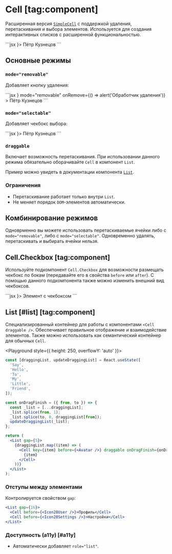 <Overview>

# Cell [tag:component]

Расширенная версия [`SimpleCell`](/components/simple-cell) с поддержкой удаления, перетаскивания и выбора элементов.
Используется для создания интерактивных списков с расширенной функциональностью.

</Overview>

<Playground>
  ```jsx
  <Cell mode="selectable" before={<Avatar />}>
    Пётр Кузнецов
  </Cell>
  ```
</Playground>

## Основные режимы

### `mode="removable"`

Добавляет кнопку удаления:

<Playground>
  ```jsx
  <Cell
    mode="selectable"
    before={<Avatar />}
    mode="removable"
    onRemove={() => alert('Обработчик удаления')}
  >
    Пётр Кузнецов
  </Cell>
  ```
</Playground>

### `mode="selectable"`

Добавляет чекбокс выбора:

<Playground>
  ```jsx
  <Cell mode="selectable" before={<Avatar />}>
    Пётр Кузнецов
  </Cell>
  ```
</Playground>

### `draggable`

Включает возможность перетаскивания. При использовании данного режима обязательно
оборачивайте `Cell` в компонент `List`.

Пример можно увидеть в документации компонента [`List`](#list).

### Ограничения

- Перетаскивание работает только внутри `List`.
- Не меняет порядок `DOM`-элементов автоматически.

## Комбинирование режимов

Одноврменно вы можете использовать перетаскиваемые ячейки либо с `mode="removable"`, либо с `mode="selectable"`.
Одновременно удалять, перетаскивать и выбирать ячейки нельзя.

## Cell.Checkbox [tag:component]

Используйте подкомпонент `Cell.Checkbox` для возможности размещать чекбокс по бокам
(передавайте его в свойства `before` или `after`). С помощью данного подкомпонента также можно изменить
внешний вид чекбоксов.

<Playground>
  ```jsx
  <Cell Component="label" after={<Cell.Checkbox />}>
    Элемент с чекбоксом
  </Cell>
  ```
</Playground>

## List [#list] [tag:component]

Специализированный контейнер для работы с компонентами `<Cell draggable />`.
Обеспечивает правильное отображение и взаимодействие элементов.
Также можно использовать как семантический контейнер для обычных `Cell`.

<Playground style={{ height: 250, overflowY: 'auto' }}>

```jsx
const [draggingList, updateDraggingList] = React.useState([
  'Say',
  'Hello',
  'To',
  'My',
  'Little',
  'Friend',
]);

const onDragFinish = ({ from, to }) => {
  const _list = [...draggingList];
  _list.splice(from, 1);
  _list.splice(to, 0, draggingList[from]);
  updateDraggingList(_list);
};

return (
  <List gap={5}>
    {draggingList.map((item) => (
      <Cell key={item} before={<Avatar />} draggable onDragFinish={onDragFinish}>
        {item}
      </Cell>
    ))}
  </List>
);
```

</Playground>

### Отступы между элементами

Контролируется свойством `gap`:

```jsx
<List gap={16}>
  <Cell before={<Icon28User />}>Профиль</Cell>
  <Cell before={<Icon28Settings />}>Настройки</Cell>
</List>
```

### Доступность (a11y) [#a11y]

- Автоматически добавляет `role="list"`.
